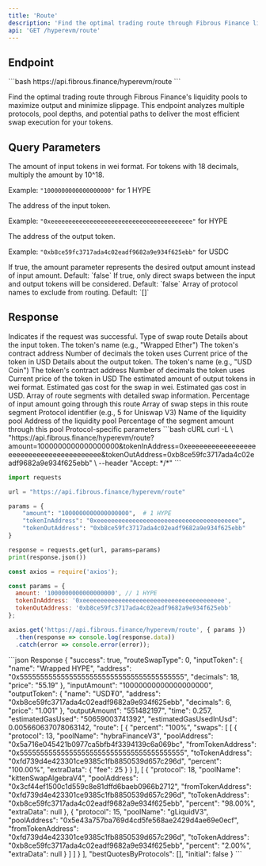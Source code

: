 ```yaml
---
title: 'Route'
description: 'Find the optimal trading route through Fibrous Finance liquidity pools'
api: 'GET /hyperevm/route'
---
```


## Endpoint

<CodeGroup>
```bash
https://api.fibrous.finance/hyperevm/route
```
</CodeGroup>

Find the optimal trading route through Fibrous Finance's liquidity pools to maximize output and minimize slippage. This endpoint analyzes multiple protocols, pool depths, and potential paths to deliver the most efficient swap execution for your tokens.
## Query Parameters

<ParamField query="amount" type="string" required>
  The amount of input tokens in wei format. For tokens with 18 decimals, multiply the amount by 10^18.
  
  Example: `"1000000000000000000"` for 1 HYPE
</ParamField>

<ParamField query="tokenInAddress" type="string" required>
  The address of the input token.
  
  Example: `"0xeeeeeeeeeeeeeeeeeeeeeeeeeeeeeeeeeeeeeeee"` for HYPE
</ParamField>

<ParamField query="tokenOutAddress" type="string" required>
  The address of the output token.
  
  Example: `"0xb8ce59fc3717ada4c02eadf9682a9e934f625ebb"` for USDC
</ParamField>

<ParamField query="reverse" type="boolean" optional>
  If true, the amount parameter represents the desired output amount instead of input amount.
  Default: `false`
</ParamField>

<ParamField query="direct" type="boolean" optional>
  If true, only direct swaps between the input and output tokens will be considered.
  Default: `false`
</ParamField>


<ParamField query="excludeProtocols" type="array[string]" optional>
  Array of protocol names to exclude from routing.
  Default: `[]`
</ParamField>


## Response

<ResponseField name="success" type="boolean">
  Indicates if the request was successful.
</ResponseField>

<ResponseField name="routeSwapType" type="number">
  Type of swap route 
</ResponseField>

<ResponseField name="inputToken" type="object">
  Details about the input token.
  <Expandable>
    <ResponseField name="name" type="string">
      The token's name (e.g., "Wrapped Ether")
    </ResponseField>
    <ResponseField name="address" type="string">
      The token's contract address
    </ResponseField>
    <ResponseField name="decimals" type="number">
      Number of decimals the token uses
    </ResponseField>
    <ResponseField name="price" type="number">
      Current price of the token in USD
    </ResponseField>
  </Expandable>
</ResponseField>

<ResponseField name="outputToken" type="object">
  Details about the output token.
  <Expandable>
    <ResponseField name="name" type="string">
      The token's name (e.g., "USD Coin")
    </ResponseField>
    <ResponseField name="address" type="string">
      The token's contract address
    </ResponseField>
    <ResponseField name="decimals" type="number">
      Number of decimals the token uses
    </ResponseField>
    <ResponseField name="price" type="number">
      Current price of the token in USD
    </ResponseField>
  </Expandable>
</ResponseField>

<ResponseField name="outputAmount" type="string">
  The estimated amount of output tokens in wei format.
</ResponseField>

<ResponseField name="estimatedGasUsed" type="string">
  Estimated gas cost for the swap in wei.
</ResponseField>

<ResponseField name="estimatedGasUsedInUsd" type="number">
  Estimated gas cost in USD.
</ResponseField>

<ResponseField name="route" type="array">
  Array of route segments with detailed swap information.
  <Expandable>
    <ResponseField name="percent" type="string">
      Percentage of input amount going through this route
    </ResponseField>
    <ResponseField name="swaps" type="array">
      Array of swap steps in this route segment
      <Expandable>
        <ResponseField name="protocol" type="number">
          Protocol identifier (e.g., 5 for Uniswap V3)
        </ResponseField>
        <ResponseField name="poolName" type="string">
          Name of the liquidity pool
        </ResponseField>
        <ResponseField name="poolAddress" type="string">
          Address of the liquidity pool
        </ResponseField>
        <ResponseField name="percent" type="string">
          Percentage of the segment amount through this pool
        </ResponseField>
        <ResponseField name="extraData" type="object">
          Protocol-specific parameters
        </ResponseField>
      </Expandable>
    </ResponseField>
  </Expandable>
</ResponseField>

<RequestExample>
```bash cURL
curl -L \
  "https://api.fibrous.finance/hyperevm/route?amount=1000000000000000000&tokenInAddress=0xeeeeeeeeeeeeeeeeeeeeeeeeeeeeeeeeeeeeeeee&tokenOutAddress=0xb8ce59fc3717ada4c02eadf9682a9e934f625ebb" \
  --header "Accept: */*"
```

```python Python
import requests

url = "https://api.fibrous.finance/hyperevm/route"

params = {
    "amount": "1000000000000000000",  # 1 HYPE
    "tokenInAddress": "0xeeeeeeeeeeeeeeeeeeeeeeeeeeeeeeeeeeeeeeee",
    "tokenOutAddress": "0xb8ce59fc3717ada4c02eadf9682a9e934f625ebb"
}

response = requests.get(url, params=params)
print(response.json())
```

```javascript JavaScript
const axios = require('axios');

const params = {
  amount: '1000000000000000000', // 1 HYPE
  tokenInAddress: '0xeeeeeeeeeeeeeeeeeeeeeeeeeeeeeeeeeeeeeeee',
  tokenOutAddress: '0xb8ce59fc3717ada4c02eadf9682a9e934f625ebb'
};

axios.get('https://api.fibrous.finance/hyperevm/route', { params })
  .then(response => console.log(response.data))
  .catch(error => console.error(error));
```
</RequestExample>

<ResponseExample>
```json Response
{
    "success": true,
    "routeSwapType": 0,
    "inputToken": {
        "name": "Wrapped HYPE",
        "address": "0x5555555555555555555555555555555555555555",
        "decimals": 18,
        "price": "55.19"
    },
    "inputAmount": "10000000000000000000",
    "outputToken": {
        "name": "USD₮0",
        "address": "0xb8ce59fc3717ada4c02eadf9682a9e934f625ebb",
        "decimals": 6,
        "price": "1.001"
    },
    "outputAmount": "551482197",
    "time": 0.257,
    "estimatedGasUsed": "50659003741392",
    "estimatedGasUsedInUsd": 0.005660637078063142,
    "route": [
        {
            "percent": "100%",
            "swaps": [
                [
                    {
                        "protocol": 13,
                        "poolName": "hybraFinanceV3",
                        "poolAddress": "0x5a716e045421b0977ca5bfb4f3394139c6a069bc",
                        "fromTokenAddress": "0x5555555555555555555555555555555555555555",
                        "toTokenAddress": "0xfd739d4e423301ce9385c1fb8850539d657c296d",
                        "percent": "100.00%",
                        "extraData": {
                            "fee": 25
                        }
                    }
                ],
                [
                    {
                        "protocol": 18,
                        "poolName": "kittenSwapAlgebraV4",
                        "poolAddress": "0x3cf44ef1500c1d559c8e81dffd6baeb0966b2712",
                        "fromTokenAddress": "0xfd739d4e423301ce9385c1fb8850539d657c296d",
                        "toTokenAddress": "0xb8ce59fc3717ada4c02eadf9682a9e934f625ebb",
                        "percent": "98.00%",
                        "extraData": null
                    },
                    {
                        "protocol": 15,
                        "poolName": "gLiquidV3",
                        "poolAddress": "0x5e43a757ba769d4cd5fe568ae2429d4ae69e0ecf",
                        "fromTokenAddress": "0xfd739d4e423301ce9385c1fb8850539d657c296d",
                        "toTokenAddress": "0xb8ce59fc3717ada4c02eadf9682a9e934f625ebb",
                        "percent": "2.00%",
                        "extraData": null
                    }
                ]
            ]
        }
    ],
    "bestQuotesByProtocols": [],
    "initial": false
}
```
</ResponseExample>

